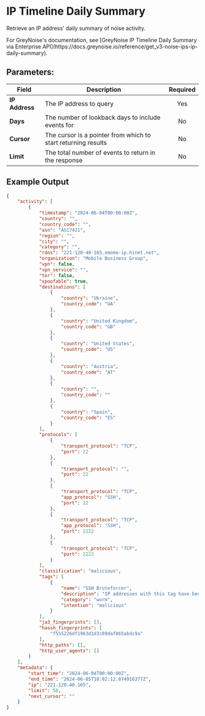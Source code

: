 
# IP Timeline Daily Summary

Retrieve an IP address' daily summary of noise activity.

<Callout type="info">
	For GreyNoise's documentation, see [GreyNoise IP Timeline Daily Summary via Enterprise API](https://docs.greynoise.io/reference/get_v3-noise-ips-ip-daily-summary).
</Callout>

## Parameters:
| Field          | Description                                                                        | Required |
| -------------- | ---------------------------------------------------------------------------------- | :------: |
| **IP Address** | The IP address to query                                                            |   Yes    |
| **Days**       | The number of lookback days to include events for                                  |    No    |
| **Cursor**     | The cursor is a pointer from which to start returning results                      |    No    |
| **Limit**      | The total number of events to return in the response                               |    No    |


## Example Output
```json
{
    "activity": [
        {
            "timestamp": "2024-06-04T00:00:00Z",
            "country": "",
            "country_code": "",
            "asn": "AS17421",
            "region": "",
            "city": "",
            "category": "",
            "rdns": "221-120-48-165.emome-ip.hinet.net",
            "organization": "Mobile Business Group",
            "vpn": false,
            "vpn_service": "",
            "tor": false,
            "spoofable": true,
            "destinations": [
                {
                    "country": "Ukraine",
                    "country_code": "UA"
                },
                {
                    "country": "United Kingdom",
                    "country_code": "GB"
                },
                {
                    "country": "United States",
                    "country_code": "US"
                },
                {
                    "country": "Austria",
                    "country_code": "AT"
                },
                {
                    "country": "",
                    "country_code": ""
                },
                {
                    "country": "Spain",
                    "country_code": "ES"
                }
            ],
            "protocols": [
                {
                    "transport_protocol": "TCP",
                    "port": 22
                },
                {
                    "transport_protocol": "",
                    "port": 22
                },
                {
                    "transport_protocol": "TCP",
                    "app_protocol": "SSH",
                    "port": 22
                },
                {
                    "transport_protocol": "TCP",
                    "app_protocol": "SSH",
                    "port": 2222
                },
                {
                    "transport_protocol": "TCP",
                    "port": 2222
                }
            ],
            "classification": "malicious",
            "tags": [
                {
                    "name": "SSH Bruteforcer",
                    "description": "IP addresses with this tag have been observed attempting to bruteforce SSH server credentials.",
                    "category": "worm",
                    "intention": "malicious"
                }
            ],
            "ja3_fingerprints": [],
            "hassh_fingerprints": [
                "f555226df1963d1d3c09daf865abdc9a"
            ],
            "http_paths": [],
            "http_user_agents": []
        }
    ],
    "metadata": {
        "start_time": "2024-06-04T00:00:00Z",
        "end_time": "2024-06-05T10:02:12.874916377Z",
        "ip": "221.120.48.165",
        "limit": 50,
        "next_cursor": ""
    }
}
